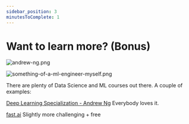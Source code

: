```yaml
---
sidebar_position: 3
minutesToComplete: 1
---
```


# Want to learn more? (Bonus)


<div style={{textAlign: 'center'}}>

![andrew-ng.png](./assets/andrew-ng.png)

![something-of-a-ml-engineer-myself.png](./assets/something-of-a-ml-engineer-myself.png)

</div>

There are plenty of Data Science and ML courses out there. A couple of examples: 

[Deep Learning Specialization - Andrew Ng](https://www.coursera.org/specializations/deep-learning)
Everybody loves it.

[fast.ai](https://www.fast.ai/)
Slightly more challenging + free
